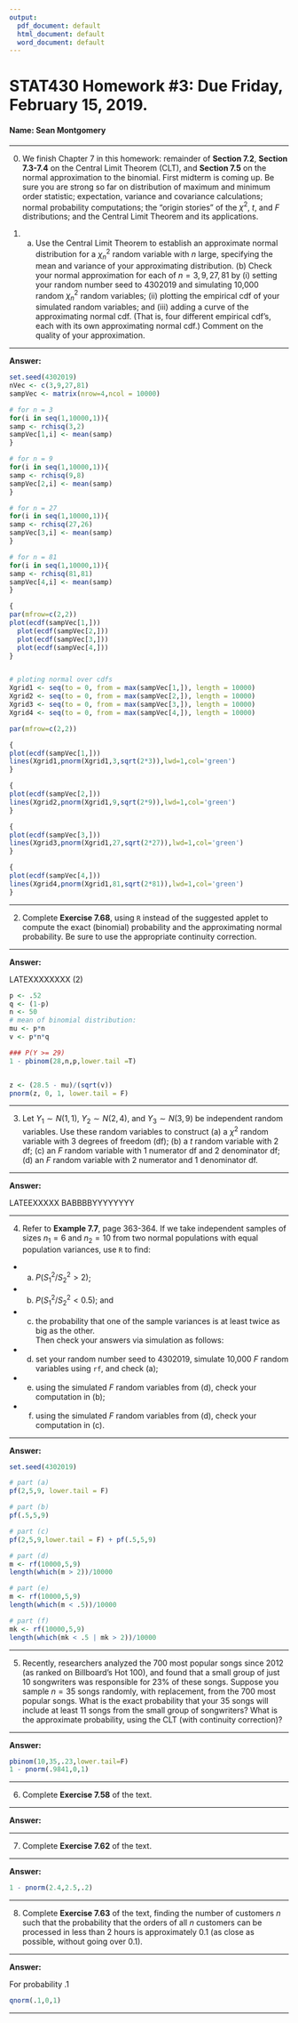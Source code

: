 ---
output:
  pdf_document: default
  html_document: default
  word_document: default
---

STAT430 Homework #3: Due Friday, February 15, 2019. 
========================================================

#### Name: Sean Montgomery

*********************************************************************************
0. We finish Chapter 7 in this homework: remainder of **Section 7.2**, **Section 7.3-7.4** on the Central Limit Theorem (CLT), and **Section 7.5** on the normal approximation to the binomial.  First midterm is coming up.  Be sure you are strong so far on distribution of maximum and minimum order statistic; expectation, variance and covariance calculations; normal probability computations; the "origin stories" of the $\chi^2$, $t$, and $F$ distributions; and the Central Limit Theorem and its applications. 


1. (a) Use the Central Limit Theorem to establish an approximate normal distribution for a $\chi^2_n$ random variable with $n$ large, specifying the mean and variance of your approximating distribution. (b) Check your normal approximation for each of $n=3, 9, 27, 81$ by (i) setting your random number seed to 4302019 and simulating 10,000 random $\chi^2_n$ random variables; (ii) plotting the empirical cdf of your simulated random variables; and (iii) adding a curve of the approximating normal cdf. (That is, four different empirical cdf's, each with its own approximating normal cdf.) Comment on the quality of your approximation. 

*********************************************************************************

**Answer:**

```{r 1}
set.seed(4302019)
nVec <- c(3,9,27,81)
sampVec <- matrix(nrow=4,ncol = 10000)

# for n = 3
for(i in seq(1,10000,1)){
samp <- rchisq(3,2)
sampVec[1,i] <- mean(samp)
}

# for n = 9
for(i in seq(1,10000,1)){
samp <- rchisq(9,8)
sampVec[2,i] <- mean(samp)
}

# for n = 27
for(i in seq(1,10000,1)){
samp <- rchisq(27,26)
sampVec[3,i] <- mean(samp)
}

# for n = 81
for(i in seq(1,10000,1)){
samp <- rchisq(81,81)
sampVec[4,i] <- mean(samp)
}

{
par(mfrow=c(2,2))
plot(ecdf(sampVec[1,]))
  plot(ecdf(sampVec[2,]))
  plot(ecdf(sampVec[3,]))
  plot(ecdf(sampVec[4,]))
}


# ploting normal over cdfs
Xgrid1 <- seq(to = 0, from = max(sampVec[1,]), length = 10000)
Xgrid2 <- seq(to = 0, from = max(sampVec[2,]), length = 10000)
Xgrid3 <- seq(to = 0, from = max(sampVec[3,]), length = 10000)
Xgrid4 <- seq(to = 0, from = max(sampVec[4,]), length = 10000)

par(mfrow=c(2,2))

{
plot(ecdf(sampVec[1,]))
lines(Xgrid1,pnorm(Xgrid1,3,sqrt(2*3)),lwd=1,col='green')
}

{
plot(ecdf(sampVec[2,]))
lines(Xgrid2,pnorm(Xgrid1,9,sqrt(2*9)),lwd=1,col='green')
}

{
plot(ecdf(sampVec[3,]))
lines(Xgrid3,pnorm(Xgrid1,27,sqrt(2*27)),lwd=1,col='green')
}

{
plot(ecdf(sampVec[4,]))
lines(Xgrid4,pnorm(Xgrid1,81,sqrt(2*81)),lwd=1,col='green')
}
```

*********************************************************************************

2. Complete **Exercise 7.68**, using `R` instead of the suggested applet to compute the exact (binomial) probability and the approximating normal probability. Be sure to use the appropriate continuity correction. 

*********************************************************************************

**Answer:**

LATEXXXXXXXX (2)

```{r 2}
p <- .52
q <- (1-p)
n <- 50
# mean of binomial distribution:
mu <- p*n
v <- p*n*q

### P(Y >= 29)
1 - pbinom(28,n,p,lower.tail =T)


z <- (28.5 - mu)/(sqrt(v))
pnorm(z, 0, 1, lower.tail = F)
```

*********************************************************************************

3. Let $Y_1\sim N(1, 1)$, $Y_2\sim N(2, 4)$, and $Y_3\sim N(3, 9)$ be independent random variables.  Use these random variables to construct (a) a $\chi^2$ random variable with 3 degrees of freedom (df); (b) a $t$ random variable with 2 df; (c) an $F$ random variable with 1 numerator df and 2 denominator df; (d) an $F$ random variable with 2 numerator and 1 denominator df. 

*********************************************************************************

**Answer:**

LATEEXXXXX BABBBBYYYYYYYY

*********************************************************************************

4. Refer to **Example 7.7**, page 363-364. If we take independent samples of sizes $n_1=6$ and $n_2=10$ from two normal populations with equal population variances, use `R` to find:
  * (a) $P(S_1^2/S_2^2>2)$; 
  * (b) $P(S_1^2/S_2^2<0.5)$; and 
  * (c) the probability that one of the sample variances is at least twice as big as the other.  
Then check your answers via simulation as follows:
  * (d) set your random number seed to 4302019, simulate 10,000 $F$ random variables using `rf`, and check (a); 
  * (e) using the simulated $F$ random variables from (d), check your computation in (b); 
  * (f) using the simulated $F$ random variables from (d), check your computation in (c).

*********************************************************************************

**Answer:**
```{r 4}
set.seed(4302019)

# part (a)
pf(2,5,9, lower.tail = F)

# part (b)
pf(.5,5,9)

# part (c)
pf(2,5,9,lower.tail = F) + pf(.5,5,9)

# part (d)
m <- rf(10000,5,9)
length(which(m > 2))/10000

# part (e)
m <- rf(10000,5,9)
length(which(m < .5))/10000

# part (f)
mk <- rf(10000,5,9)
length(which(mk < .5 | mk > 2))/10000
```


*********************************************************************************

5. Recently, researchers analyzed the 700 most popular songs since 2012 (as ranked on Billboard's Hot 100), and found that a small group of just 10 songwriters was responsible for 23% of these songs. Suppose you sample $n=35$ songs randomly, with replacement, from the 700 most popular songs.  What is the exact probability that  your 35 songs will include at least 11 songs from the small group of songwriters?  What is the approximate probability, using the CLT (with continuity correction)?

*********************************************************************************


**Answer:**

```{r 5}
pbinom(10,35,.23,lower.tail=F)
1 - pnorm(.9841,0,1)
```


*********************************************************************************

6. Complete **Exercise 7.58** of the text.

*********************************************************************************

**Answer:**


*********************************************************************************

7. Complete **Exercise 7.62** of the text.

*********************************************************************************

**Answer:**

```{r 7}
1 - pnorm(2.4,2.5,.2)
```

*********************************************************************************

8. Complete **Exercise 7.63** of the text, finding the number of customers $n$ such that the probability that the orders of all $n$ customers can be processed in less than 2 hours is approximately 0.1 (as close as possible, without going over 0.1).

*********************************************************************************

**Answer:**

For probability .1
```{r 8}
qnorm(.1,0,1)
```

*********************************************************************************
